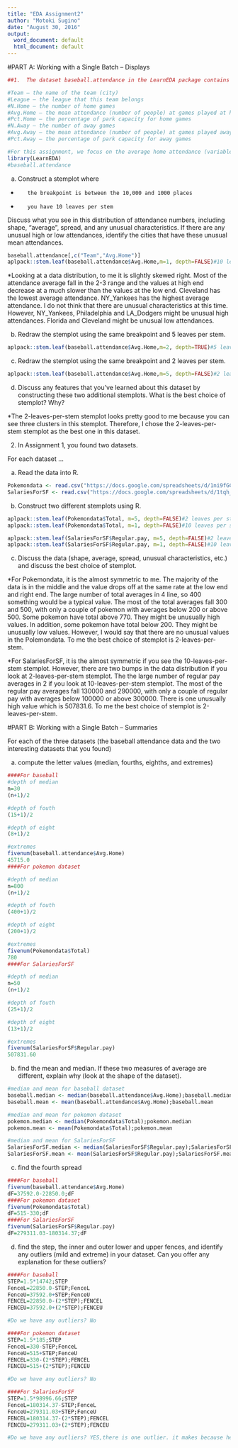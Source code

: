 ```yaml
---
title: "EDA Assignment2"
author: "Motoki Sugino"
date: "August 30, 2016"
output:
  word_document: default
  html_document: default
---
```

#PART A:  Working with a Single Batch – Displays
```r
##1.  The dataset baseball.attendance in the LearnEDA package contains the average (mean) home attendance of the 30 Major League baseball teams in 2010.  For this exercise, you don’t have to understand baseball.  All you have to know is that there are 30 baseball teams and the names of the teams correspond to their city locations.  There are two leagues – the National League has 16 teams and the American League has 14 teams.  The dataset has four columns:

#Team – the name of the team (city)
#League – the league that this team belongs
#N.Home – the number of home games
#Avg.Home – the mean attendance (number of people) at games played at home
#Pct.Home – the percentage of park capacity for home games
#N.Away – the number of away games
#Avg.Away – the mean attendance (number of people) at games played away from home
#Pct.Away – the percentage of park capacity for away games

#For this assignment, we focus on the average home attendance (variable Avg.Home).
library(LearnEDA)
#baseball.attendance
```
(a)  Construct a stemplot where

-        the breakpoint is between the 10,000 and 1000 places
-        you have 10 leaves per stem

 Discuss what you see in this distribution of attendance numbers, including shape, “average”, spread, and any unusual characteristics.  If there are any unusual high or low attendances, identify the cities that have these unusual mean attendances.
```r
baseball.attendance[,c("Team","Avg.Home")]
aplpack::stem.leaf(baseball.attendance$Avg.Home,m=1, depth=FALSE)#10 leaves per stem
```

*Looking at a data distribution, to me it is slightly skewed right. Most of the attendance average fall in the 2-3 range and the values at high end decrease at a much slower than the values at the low end. 
Cleveland has the lowest average attendance. NY_Yankees has the highest average attendance.
I do not think that there are unusual characteristics at this time. However, NY_Yankees, Philadelphia and LA_Dodgers might be unusual high attendances. Florida and Cleveland might be unusual low attendances. 

(b)  Redraw the stemplot using the same breakpoint and 5 leaves per stem.
```r
aplpack::stem.leaf(baseball.attendance$Avg.Home,m=2, depth=TRUE)#5 leaves per stem
```


(c)  Redraw the stemplot using the same breakpoint and 2 leaves per stem.
```r
aplpack::stem.leaf(baseball.attendance$Avg.Home,m=5, depth=FALSE)#2 leaves per stem
```

(d)  Discuss any features that you’ve learned about this dataset by constructing these two additional stemplots.  What is the best choice of stemplot?  Why?

*The 2-leaves-per-stem stemplot looks pretty good to me because you can see three clusters in this stemplot. Therefore, I chose the 2-leaves-per-stem stemplot as the best one in this dataset.

2.   In Assignment 1, you found two datasets. 

For each dataset …

(a) Read the data into R.

```r
Pokemondata <- read.csv("https://docs.google.com/spreadsheets/d/1ni9fGCOfnUd3BYuggKm_jttRh8DHpQFgLXHiZYDPiCg/pub?output=csv")
SalariesForSF <- read.csv("https://docs.google.com/spreadsheets/d/1tqh_FERElW3C0Z_Rn2NP76SZdsbKsrViqjw_vtQEFww/pub?output=csv")
```

(b)   Construct two different stemplots using R.

```r
aplpack::stem.leaf(Pokemondata$Total, m=5, depth=FALSE)#2 leaves per stem
aplpack::stem.leaf(Pokemondata$Total, m=1, depth=FALSE)#10 leaves per stem

aplpack::stem.leaf(SalariesForSF$Regular.pay, m=5, depth=FALSE)#2 leaves per stem
aplpack::stem.leaf(SalariesForSF$Regular.pay, m=1, depth=FALSE)#10 leaves per stem
```


(c)  Discuss the data (shape, average, spread, unusual characteristics, etc.) and discuss the best choice of stemplot.

*For Pokemondata, it is the almost symmetric to me. The majority of the data is in the middle and the value drops off at the same rate at the low end and right end. The large number of total averages in 4 line, so 400 something would be a typical value. The most of the total averages fall 300 and 500, with only a couple of pokemon with averages below 200 or above 500. Some pokemon have total above 770. They might be unusually high values. In addition, some pokemon have total below 200. They might be unusually low values. However, I would say that there are no unusual values in the Polemondata.
To me the best choice of stemplot is 2-leaves-per-stem.


*For SalariesForSF, it is the almost symmetric if you see the 10-leaves-per-stem stemplot. However, there are two bumps in the data distribution if you look at 2-leaves-per-stem stemplot. The the large number of regular pay averages in 2 if you look at 10-leaves-per-stem stemplot. The most of the regular pay averages fall  130000 and 290000, with only a couple of regular pay with averages below 100000 or above 300000. There is one unusually high value which is 507831.6.
To me the best choice of stemplot is 2-leaves-per-stem.


#PART B:  Working with a Single Batch – Summaries

 For each of the three datasets (the baseball attendance data and the two interesting datasets that you found)

(a)  compute the letter values (median, fourths, eighths, and extremes)
```r
####For baseball 
#depth of median
n=30
(n+1)/2

#depth of fouth
(15+1)/2

#depth of eight
(8+1)/2

#extremes
fivenum(baseball.attendance$Avg.Home)
45715.0
####For pokemon dataset

#depth of median
n=800
(n+1)/2

#depth of fouth
(400+1)/2

#depth of eight
(200+1)/2

#extremes
fivenum(Pokemondata$Total)
780
####For SalariesForSF

#depth of median
n=50
(n+1)/2

#depth of fouth
(25+1)/2

#depth of eight
(13+1)/2

#extremes
fivenum(SalariesForSF$Regular.pay)
507831.60
```


(b)    find the mean and median.  If these two measures of average are different, explain why (look at the shape of the dataset).
```r
#median and mean for baseball dataset
baseball.median <- median(baseball.attendance$Avg.Home);baseball.median
baseball.mean <- mean(baseball.attendance$Avg.Home);baseball.mean

#median and mean for pokemon dataset
pokemon.median <- median(Pokemondata$Total);pokemon.median
pokemon.mean <- mean(Pokemondata$Total);pokemon.mean

#median and mean for SalariesForSF
SalariesForSF.median <- median(SalariesForSF$Regular.pay);SalariesForSF.median
SalariesForSF.mean <- mean(SalariesForSF$Regular.pay);SalariesForSF.mean
```

(c)    find the fourth spread
```r
####For baseball 
fivenum(baseball.attendance$Avg.Home)
dF=37592.0-22850.0;dF
####For pokemon dataset
fivenum(Pokemondata$Total)
dF=515-330;dF
####For SalariesForSF
fivenum(SalariesForSF$Regular.pay)
dF=279311.03-180314.37;dF

```

(d)    find the step, the inner and outer lower and upper fences, and identify any outliers (mild and extreme) in your dataset.  Can you offer any explanation for these outliers?
```r
####For baseball 
STEP=1.5*14742;STEP
FenceL=22850.0-STEP;FenceL
FenceU=37592.0+STEP;FenceU
FENCEL=22850.0-(2*STEP);FENCEL
FENCEU=37592.0+(2*STEP);FENCEU

#Do we have any outliers? No

####For pokemon dataset
STEP=1.5*185;STEP
FenceL=330-STEP;FenceL
FenceU=515+STEP;FenceU
FENCEL=330-(2*STEP);FENCEL
FENCEU=515+(2*STEP);FENCEU

#Do we have any outliers? No

####For SalariesForSF
STEP=1.5*98996.66;STEP
FenceL=180314.37-STEP;FenceL
FenceU=279311.03+STEP;FenceU
FENCEL=180314.37-(2*STEP);FENCEL
FENCEU=279311.03+(2*STEP);FENCEU

#Do we have any outliers? YES,there is one outlier. it makes because he is a chief Investment officer in San Francisco. He makes a lot of money more than others. Some of people should be reich in San Francisco in capitalism.
```

